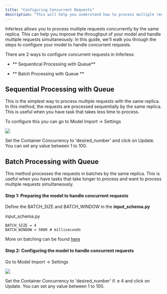 ```yaml
---
title: "Configuring Concurrent Requests"
description: "This will help you understand how to process multiple requests concurrently by the same replica."
---
```


Inferless allows you to process multiple requests concurrently by the same replica. This can help you improve the throughput of your model and handle multiple requests simultaneously. In this guide, we'll walk you through the steps to configure your model to handle concurrent requests.

There are 2 ways to configure concurrent requests in Inferless:

* ** Sequentical Processing with Queue**

* ** Batch Processing with Queue **


## Sequential Processing with Queue

This is the simplest way to process multiple requests with the same replica. In this method, the requests are processed sequentially by the same replica. This is useful when you have task that takes less time to process. 

To configure this you can go to Model Import -> Settings

![](/images/container-concurrency.png)

Set the Container Concurrency to 'desired_number' and click on Update. You can set any value between 1 to 100.

## Batch Processing with Queue

This method processes the requests in batches by the same replica. This is useful when you have tasks that take longer to process and want to process multiple requests simultaneously.

#### Step 1: Preparing the model to handle concurrent requests

Define the BATCH\_SIZE and BATCH\_WINDOW in the **input\_schema.py**

input\_schema.py 

```input_schema
BATCH_SIZE = 4
BATCH_WINDOW = 5000 # milliseconds
```


More on batching can be found [here](/concepts/dynamic-batching)

#### Step 2: Configuring the model to handle concurrent requests

Go to Model Import -> Settings

![](/images/container-concurrency.png)

Set the Container Concurrency to 'desired_number' if. e 4 and click on Update. You can set any value between 1 to 100.



